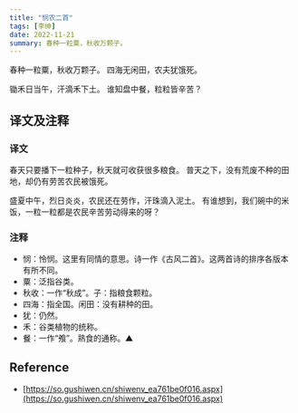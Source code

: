 ```yaml
---
title: "悯农二首"
tags: [李绅]
date: 2022-11-21
summary: 春种一粒粟，秋收万颗子。
---
```


春种一粒粟，秋收万颗子。
四海无闲田，农夫犹饿死。

锄禾日当午，汗滴禾下土。
谁知盘中餐，粒粒皆辛苦？

## 译文及注释

### 译文

春天只要播下一粒种子，秋天就可收获很多粮食。
普天之下，没有荒废不种的田地，却仍有劳苦农民被饿死。

盛夏中午，烈日炎炎，农民还在劳作，汗珠滴入泥土。
有谁想到，我们碗中的米饭，一粒一粒都是农民辛苦劳动得来的呀？

### 注释

- 悯：怜悯。这里有同情的意思。诗一作《古风二首》。这两首诗的排序各版本有所不同。
- 粟：泛指谷类。
- 秋收：一作“秋成”。子：指粮食颗粒。
- 四海：指全国。闲田：没有耕种的田。
- 犹：仍然。
- 禾：谷类植物的统称。
- 餐：一作“飧”。熟食的通称。▲

## Reference

- [https://so.gushiwen.cn/shiwenv_ea761be0f016.aspx](https://so.gushiwen.cn/shiwenv_ea761be0f016.aspx)